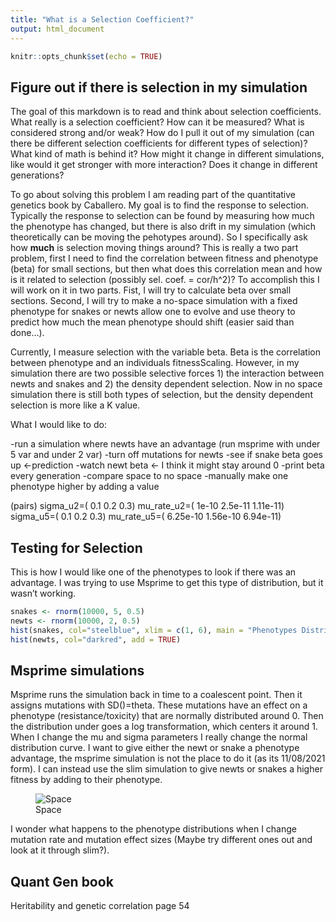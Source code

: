 ```yaml
---
title: "What is a Selection Coefficient?"
output: html_document
---
```


```r
knitr::opts_chunk$set(echo = TRUE)
```

## Figure out if there is selection in my simulation

The goal of this markdown is to read and think about selection coefficients. What really is a selection coefficient? How can it be measured? What is considered strong and/or weak? How do I pull it out of my simulation (can there be different selection coefficients for different types of selection)? What kind of math is behind it? How might it change in different simulations, like would it get stronger with more interaction? Does it change in different generations?

To go about solving this problem I am reading part of the quantitative genetics book by Caballero. My goal is to find the response to selection. Typically the response to selection can be found by measuring how much the phenotype has changed, but there is also drift in my simulation (which theoretically can be moving the pehotypes around). So I specifically ask how **much** is selection moving things around? This is really a two part problem, first I need to find the correlation between fitness and phenotype (beta) for small sections, but then what does this correlation mean and how is it related to selection (possibly sel. coef. = cor/h^2)? To accomplish this I will work on it in two parts. Fist, I will try to calculate beta over small sections. Second, I will try to make a no-space simulation with a fixed phenotype for snakes or newts allow one to evolve and use theory to predict how much the mean phenotype should shift (easier said than done...).

Currently, I measure selection with the variable beta. Beta is the correlation between phenotype and an individuals fitnessScaling. However, in my simulation there are two possible selective forces 1) the interaction between newts and snakes and 2) the density dependent selection. Now in no space simulation there is still both types of selection, but the density dependent selection is more like a K value.

What I would like to do:

-run a simulation where newts have an advantage (run msprime with under 5 var and under 2 var)
-turn off mutations for newts
-see if snake beta goes up <-prediction
-watch newt beta <- I think it might stay around 0
-print beta every generation 
-compare space to no space
-manually make one phenotype higher by adding a value 

(pairs)
sigma_u2=( 0.1 0.2 0.3)
mu_rate_u2=( 1e-10 2.5e-11 1.11e-11)
sigma_u5=( 0.1 0.2 0.3)
mu_rate_u5=( 6.25e-10 1.56e-10 6.94e-11)


## Testing for Selection

This is how I would like one of the phenotypes to look if there was an advantage. I was trying to use Msprime to get this type of distribution, but it wasn't working.

```r
snakes <- rnorm(10000, 5, 0.5)
newts <- rnorm(10000, 2, 0.5)
hist(snakes, col="steelblue", xlim = c(1, 6), main = "Phenotypes Distribution", xlab = "Phenotype (red=Newt, blue=Snake)")
hist(newts, col="darkred", add = TRUE)

```

## Msprime simulations

Msprime runs the simulation back in time to a coalescent point. Then it assigns mutations with SD()=theta. These mutations have an effect on a phenotype (resistance/toxicity) that are normally distributed around 0. Then the distribution under goes a log transformation, which centers it around 1. When I change the mu and sigma parameters I really change the normal distribution curve. I want to give either the newt or snake a phenotype advantage, the msprime simulation is not the place to do it (as its 11/08/2021 form). I can instead use the slim simulation to give newts or snakes a higher fitness by adding to their phenotype.

![Space](data/msprime_notes.jpg)

I wonder what happens to the phenotype distributions when I change mutation rate and mutation effect sizes (Maybe try different ones out and look at it through slim?).

## Quant Gen book 

Heritability and genetic correlation page 54

